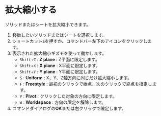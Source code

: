 
# 拡大縮小する

ソリッドまたはシートを拡大縮小できます。

<KinouGaiyou shortcut="S" command="Scale" button="コマンドバー左下" />

1. 移動したいソリッドまたはシートを選択します。
2. ショートカット`S`を押すか、コマンドバー左下のアイコンをクリックします。
3. 表示された拡大縮小ギズモを使って動かします。
   - `Shift`+`Z` : **Z plane** : Z平面に限定します。
   - `Shift`+`X` : **X plane** : X平面に限定します。
   - `Shift`+`Y` : **Y plane** : Y平面に限定します。
   - `S` : **Uniform** : X、Y、Z軸方向に同じだけ拡大縮小します。
   - `F` : **Freestyle** : 最初のクリックで始点、次のクリックで終点を指定します。
   - `V` : **Pivot** : クリックした対象の方向に限定します。
   - `W` : **Worldspace** : 方向の限定を解除します。
4. コマンドダイアログの**OK**または右クリックで確定します。

